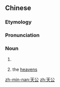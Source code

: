 ==Chinese==
{{zh-forms|lit=lord of heaven}}

===Etymology===
{{zh-compound|天|公|[[heaven]]|[[lord]]}}

===Pronunciation===
{{zh-pron
|m=tiāngōng
|c=tin1 gung1
|mn=thiⁿ-kong
|h=pfs=thiên-kûng
|cat=n
}}

===Noun===
{{zh-noun}}

# {{lb|zh|literary}} {{zh-alt-name|玉皇}}
# {{lb|zh|literary}} the [[heavens]]

[[zh-min-nan:天公]]
[[zh:天公]]